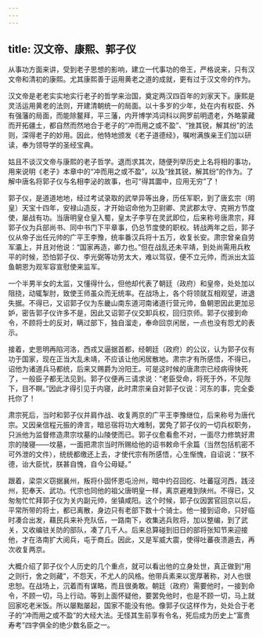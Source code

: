 ```yaml
---
---
---
```

title: 汉文帝、康熙、郭子仪
---




从事功方面来讲，受到老子思想的影响，建立一代事功的帝王，严格说来，只有汉文帝和清初的康熙。尤其康熙善于运用黄老之道的成就，更有过于汉文帝的作为。

汉文帝是老老实实地实行老子的哲学来治国，奠定两汉四百年的刘家天下。康熙是灵活运用黄老的法则，开建清朝统一的局面。以十多岁的少年，处在内有权臣、外有强藩的局面，而能除鳌拜，平三藩，内开博学鸿词科以网罗前明遗老，外略蒙藏而开拓疆土，都自然而然地合于老子的“冲而用之或不盈”、“挫其锐，解其纷”的法则，深得老子的妙用。因此，他特地颁发《老子道德经》，嘱咐满族亲王们加以研读，奉为领导学的圣经宝典。

姑且不谈汉文帝与康熙的老子哲学。退而求其次，随便列举历史上名将相的事功，用来说明《老子》本章中的“冲而用之或不盈”，以及“挫其锐，解其纷”的作为。了解中唐名将郭子仪与名相李泌的故事，也可“得其圜中，应用无穷”了！

郭子仪，是道道地地，经过考试录取的武举异等出身，历任军职，到了唐玄宗（明皇）天宝十四年，安禄山造反，才开始诏命他为卫尉卿、灵武郡太守、克朔方节度使，屡战有功。当唐明皇仓皇入蜀，皇太子李亨在灵武即位，后来称号唐肃宗，拜郭子仪为兵部尚书、同中书门下平章事，仍总节度使的职权。转战两年之后，郭子仪从帝子出任元帅的广平王李豫，统率番汉兵将十五万，收复长安。肃宗曾亲自劳军灞上，并且对他说：“国家再造，卿力也。”但在战乱还未平靖，到处尚需用兵敉平的时候，恐怕郭子仪、李光弼等功劳太大，难以驾驭，便不立元帅，而派出太监鱼朝恩为观军容宣慰使来监军。

一个半男半女的太监，又懂得什么，但他却代表了朝廷（政府）和皇帝，处处加以阻挠，动辄掣肘，致使王师虽众而无统率。在战场上，各个将领就互相观望，进退失据。不得已，又诏郭子仪为东畿山南东道河南诸道行营元帅，鱼朝恩因此更加忌妒，密告郭子仪许多不是，因此又诏郭子仪交卸兵权，回归京师。郭子仪接到命令，不顾将士的反对，瞒过部下，独自溜走，奉命回京闲居，一点也没有怨尤的表示。

接着，史思明再陷河洛，西戎又逼据首都，经朝廷（政府）的公议，认为郭子仪有功于国家，现在正当大乱未靖，不应该让他闲居散地。肃宗才有所感悟，不得已，诏他为诸道兵马都统，后来又赐爵为汾阳王。可是这时候的唐肃宗已经病得快死了，一般臣子都无法见到。郭子仪便再三请求说：“老臣受命，将死于外，不见陛下，目不瞑。”因此才得引见于内寝，此时肃宗亲自对郭子仪说：河东的事，完全委托你了！

肃宗死后，当时和郭子仪并肩作战、收复两京的广平王李豫继位，后来称号为唐代宗。又因亲信程元振的谗言，暗忌宿将功大难制，罢免了郭子仪的一切兵权职务，只派他为监督修造肃宗坟墓的山陵使而已。郭子仪愈看愈不对，一面尽力修筑好肃宗的陵寝——坟墓，一面把肃宗当时所赐给他的诏书敕命千余篇（当然包括机密不可外泄的文件），统统都缴还上去，才使代宗有所感悟，心生惭愧，自诏说：“朕不德，诒大臣忧，朕甚自愧，自今公毋疑。”

跟着，梁崇义窃据襄州，叛将仆固怀恩屯汾州，暗中约召回纥、吐蕃寇河西，践泾州，犯奉天、武功。代宗也同他的祖父唐明皇一样，离京避难到陕州。不得已，又匆匆忙忙拜郭子仪为关内副元帅，坐镇咸阳。这个时候，郭子仪因罢官回京以后，平常所带的将士，都已离散，身边只有老部下数十个骑士。他一接到诏命，只好临时凑合出发，藉民兵来补充队伍，一路南下，收集逃兵败将，加以整编，到了武关，又收编驻关防的部队，凑了几千人。后来总算碰到旧日的部将张知节来迎接他，才在洛南扩大阅兵，屯于商丘。因此，又是军威大震，使得吐蕃夜溃遁去，再次收复两京。

大概介绍了郭子仪个人历史的几个重点，就可以看出他的立身处世，真正做到“用之则行，舍之则藏”，不怨天，不尤人的风格。他带兵素来以宽厚著称，对人也很忠恕。在战场上，沉着而有谋略，而且很勇敢。朝廷（政府）需要他时，一接到命令，不顾一切，马上行动。等到上面怀疑他，要罢免他时，也是不顾一切，马上就回家吃老米饭。所以屡黜屡起，国家不能没有他。像郭子仪这样作为，处处合于老子的“冲而用之或不盈”的大经大法。无怪其生前享有令名，死后成为历史上“富贵寿考”四字俱全的绝少数名臣之一。